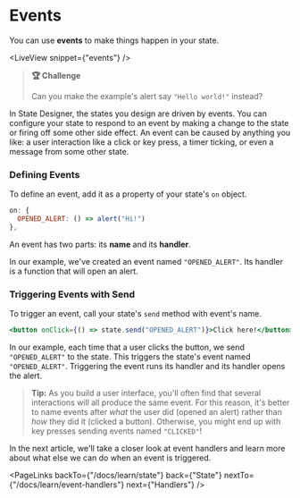 # Events

You can use **events** to make things happen in your state.

<LiveView snippet={"events"} />

> **🏆 Challenge**
>
> Can you make the example's alert say `"Hello world!"` instead?

In State Designer, the states you design are driven by events. You can configure your state to respond to an event by making a change to the state or firing off some other side effect. An event can be caused by anything you like: a user interaction like a click or key press, a timer ticking, or even a message from some other state.

### Defining Events

To define an event, add it as a property of your state's `on` object.

```jsx
on: {
  OPENED_ALERT: () => alert("Hi!")
},
```

An event has two parts: its **name** and its **handler**.

In our example, we've created an event named `"OPENED_ALERT"`. Its handler is a function that will open an alert.

### Triggering Events with Send

To trigger an event, call your state's `send` method with event's name.

```jsx
<button onClick={() => state.send("OPENED_ALERT")}>Click here!</button>
```

In our example, each time that a user clicks the button, we send `"OPENED_ALERT"` to the state. This triggers the state's event named `"OPENED_ALERT"`. Triggering the event runs its handler and its handler opens the alert.

> **Tip:** As you build a user interface, you'll often find that several interactions will all produce the same event. For this reason, it's better to name events after _what_ the user did (opened an alert) rather than _how_ they did it (clicked a button). Otherwise, you might end up with key presses sending events named `"CLICKED"`!

In the next article, we'll take a closer look at event handlers and learn more about what else we can do when an event is triggered.

<PageLinks
  backTo={"/docs/learn/state"}
  back={"State"}
  nextTo={"/docs/learn/event-handlers"}
  next={"Handlers"}
/>
